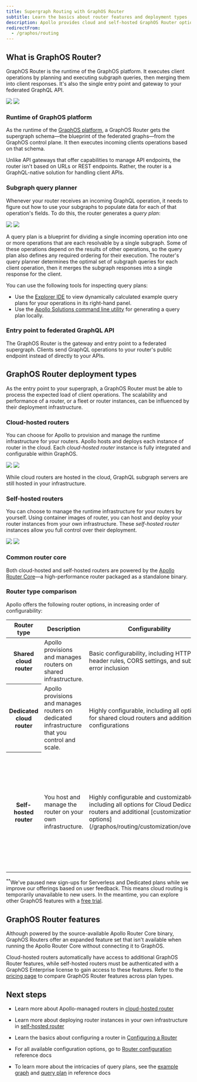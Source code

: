 ```yaml
---
title: Supergraph Routing with GraphOS Router
subtitle: Learn the basics about router features and deployment types
description: Apollo provides cloud and self-hosted GraphOS Router options. The router acts as an entry point to your GraphQL APIs and provides a unified interface for clients to interact with.
redirectFrom:
  - /graphos/routing
---
```


## What is GraphOS Router?

GraphOS Router is the runtime of the GraphOS platform. It executes client operations by planning and executing subgraph queries, then merging them into client responses. It's also the single entry point and gateway to your federated GraphQL API.

<img src="../images/get-started/super-routing-1.svg" class="dark:hidden" />
<img
  src="../images/get-started/super-routing-1-dark.svg"
  class="hidden dark:block"
/>

### Runtime of GraphOS platform

As the runtime of the [GraphOS platform](/graphos/get-started/concepts/graphos), a GraphOS Router gets the supergraph schema—the blueprint of the federated graphs—from the GraphOS control plane. It then executes incoming clients operations based on that schema.

Unlike API gateways that offer capabilities to manage API endpoints, the router isn't based on URLs or REST endpoints. Rather, the router is a GraphQL-native solution for handling client APIs.

### Subgraph query planner

Whenever your router receives an incoming GraphQL operation, it needs to figure out how to use your subgraphs to populate data for each of that operation's fields. To do this, the router generates a _query plan_:

<img src="../images/get-started/qp.svg" class="dark:hidden" />
<img src="../images/get-started/qp-dark.svg" class="hidden dark:block" />

A query plan is a blueprint for dividing a single incoming operation into one or more operations that are each resolvable by a single subgraph. Some of these operations depend on the results of other operations, so the query plan also defines any required ordering for their execution. The router's query planner determines the optimal set of subgraph queries for each client operation, then it merges the subgraph responses into a single response for the client.

You can use the following tools for inspecting query plans:

- Use the [Explorer IDE](/graphos/platform/explorer/) to view dynamically calculated example query plans for your operations in its right-hand panel.
- Use the [Apollo Solutions command line utility](https://github.com/apollosolutions/generate-query-plan) for generating a query plan locally.

<SolutionsNote />

### Entry point to federated GraphQL API

The GraphOS Router is the gateway and entry point to a federated supergraph. Clients send GraphQL operations to your router's public endpoint instead of directly to your APIs.

## GraphOS Router deployment types

As the entry point to your supergraph, a GraphOS Router must be able to process the expected load of client operations. The scalability and performance of a router, or a fleet or router instances, can be influenced by their deployment infrastructure.

### Cloud-hosted routers

You can choose for Apollo to provision and manage the runtime infrastructure for your routers. Apollo hosts and deploys each instance of router in the cloud. Each _cloud-hosted router_ instance is fully integrated and configurable within GraphOS.

<img src="../images/get-started/super-routing-2.svg" class="dark:hidden" />
<img
  src="../images/get-started/super-routing-2-dark.svg"
  class="hidden dark:block"
/>

<Note>

While cloud routers are hosted in the cloud, GraphQL subgraph servers are still hosted in your infrastructure.

</Note>

### Self-hosted routers

You can choose to manage the runtime infrastructure for your routers by yourself. Using container images of router, you can host and deploy your router instances from your own infrastructure. These _self-hosted router_ instances allow you full control over their deployment.

<img src="../images/get-started/super-routing-3.svg" class="dark:hidden" />
<img
  src="../images/get-started/super-routing-3-dark.svg"
  class="hidden dark:block"
/>

### Common router core

Both cloud-hosted and self-hosted routers are powered by the [Apollo Router Core](https://github.com/apollographql/router)—a high-performance router packaged as a standalone binary.

### Router type comparison

Apollo offers the following router options, in increasing order of configurability:

<table>
  <thead>
    <tr>
      <th>Router type</th>
      <th>Description</th>
      <th>Configurability</th>
      <th>Plan availability</th>
    </tr>
  </thead>
  <tbody>
    <tr>
      <th>Shared cloud router</th>
      <td>Apollo provisions and manages routers on shared infrastructure.</td>
      <td>
        Basic configurability, including HTTP header rules, CORS settings, and
        subgraph error inclusion
      </td>
      <td>
        Serverless<sup>**</sup>
      </td>
    </tr>
    <tr>
      <th>Dedicated cloud router</th>
      <td>
        Apollo provisions and manages routers on dedicated infrastructure that
        you control and scale.
      </td>
      <td>
        Highly configurable, including all options for shared cloud routers and
        additional configurations
      </td>
      <td>
        Dedicated<sup>**</sup>
      </td>
    </tr>
    <tr>
      <th>Self-hosted router</th>
      <td>You host and manage the router on your own infrastructure.</td>
      <td>
        Highly configurable and customizable, including all options for Cloud
        Dedicated routers and additional [customization
        options](/graphos/routing/customization/overview).
      </td>
      <td>
        The Apollo Router Core is available as a free and source-available
        router. Connecting your self-hosted router to GraphOS requires an{" "}
        <a href="https://apollographql.com/pricing">Enterprise</a> plan.
      </td>
    </tr>
  </tbody>
</table>

<Note>

<sup>**</sup>We've paused new sign-ups for Serverless and Dedicated plans while
we improve our offerings based on user feedback. This means cloud routing is
temporarily unavailable to new users. In the meantime, you can explore other
GraphOS features with a [free
trial](https://studio.apollographql.com/signup?referrer=docs-content).

</Note>

## GraphOS Router features

Although powered by the source-available Apollo Router Core binary, GraphOS Routers offer an expanded feature set that isn't available when running the Apollo Router Core without connecting it to GraphOS.

Cloud-hosted routers automatically have access to additional GraphOS Router features, while self-hosted routers must be authenticated with a GraphOS Enterprise license to gain access to these features. Refer to the [pricing page](https://www.apollographql.com/pricing#graphos-router) to compare GraphOS Router features across plan types.

## Next steps

- Learn more about Apollo-managed routers in [cloud-hosted router](/graphos/routing/cloud/)

- Learn more about deploying router instances in your own infrastructure in [self-hosted router](/graphos/routing/self-hosted/)

- Learn the basics about configuring a router in [Configuring a Router](/graphos/routing/configure-your-router)

- For all available configuration options, go to [Router configuration](/graphos/reference/router/configuration) reference docs

- To learn more about the intricacies of query plans, see the [example graph](/graphos/reference/federation/query-plans#example-graph) and [query plan](/graphos/reference/federation/query-plans#example-graph) in reference docs

